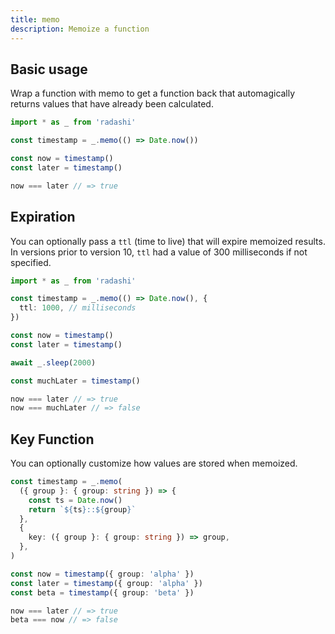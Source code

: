 ```yaml
---
title: memo
description: Memoize a function
---
```


## Basic usage

Wrap a function with memo to get a function back that automagically returns values that have already been calculated.

```ts
import * as _ from 'radashi'

const timestamp = _.memo(() => Date.now())

const now = timestamp()
const later = timestamp()

now === later // => true
```

## Expiration

You can optionally pass a `ttl` (time to live) that will expire memoized results. In versions prior to version 10, `ttl` had a value of 300 milliseconds if not specified.

```ts
import * as _ from 'radashi'

const timestamp = _.memo(() => Date.now(), {
  ttl: 1000, // milliseconds
})

const now = timestamp()
const later = timestamp()

await _.sleep(2000)

const muchLater = timestamp()

now === later // => true
now === muchLater // => false
```

## Key Function

You can optionally customize how values are stored when memoized.

```ts
const timestamp = _.memo(
  ({ group }: { group: string }) => {
    const ts = Date.now()
    return `${ts}::${group}`
  },
  {
    key: ({ group }: { group: string }) => group,
  },
)

const now = timestamp({ group: 'alpha' })
const later = timestamp({ group: 'alpha' })
const beta = timestamp({ group: 'beta' })

now === later // => true
beta === now // => false
```
